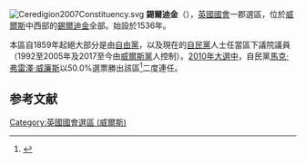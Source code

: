 [[File:Ceredigion2007Constituency.svg|right]]
'''錫爾迪金'''（{{lang-en|Ceredigion}}），[[英國|英國]][[英國國會|國會]]一郡選區，位於[[威爾斯|威爾斯]]中西部的[[錫爾迪金|錫爾迪金]]全部。始設於1536年。

本區自1859年起絕大部分是由[[英國自由黨|自由黨]]，以及現在的[[自由民主黨_(英國)|自民黨]]人士任當區下議院議員（1992至2005年及2017至今由[[威爾斯黨|威爾斯黨]]人控制）。[[2010年英國大選|2010年大選中]]，自民黨[[馬克·弗雷澤·威廉斯|馬克·弗雷澤·威廉斯]]以50.0%選票勝出該區<ref name="">{{cite news
|publisher=[[英國廣播公司|英國廣播公司]]
|date=2010年5月7日
|title=Election 2010/Constituency/Ceredigion
|url=http://news.bbc.co.uk/1/shared/election2010/results/constituency/w24.stm
|accessdate=2010年6月5日
|archive-date=2017年9月6日
|archive-url=https://web.archive.org/web/20170906182449/http://news.bbc.co.uk/1/shared/election2010/results/constituency/w24.stm
|dead-url=no
}}</ref>二度連任。

==参考文献==
<div class="references-small">
<references></references>
</div>

{{DEFAULTSORT:Ceredigion (UK Parliament constituency)}}
[[Category:英國國會選區_(威爾斯)|Category:英國國會選區 (威爾斯)]]